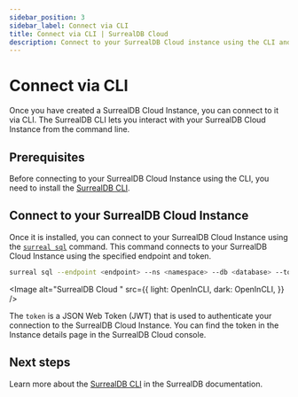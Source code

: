 ```yaml
---
sidebar_position: 3
sidebar_label: Connect via CLI
title: Connect via CLI | SurrealDB Cloud 
description: Connect to your SurrealDB Cloud instance using the CLI and run queries.
---
```




# Connect via CLI

Once you have created a SurrealDB Cloud Instance, you can connect to it via CLI. The SurrealDB CLI lets you interact with your SurrealDB Cloud Instance from the command line.


## Prerequisites

Before connecting to your SurrealDB Cloud Instance using the CLI, you need to install the [SurrealDB CLI](/docs/surrealdb/installation).

## Connect to your SurrealDB Cloud Instance

Once it is installed, you can connect to your SurrealDB Cloud Instance using the [`surreal sql`](/docs/surrealdb/cli/sql) command. This command connects to your SurrealDB Cloud Instance using the specified endpoint and token. 

```bash
surreal sql --endpoint <endpoint> --ns <namespace> --db <database> --token <token>
```

<Image
alt="SurrealDB Cloud "
src={{
	light: OpenInCLI,
	dark: OpenInCLI,
	}}
/>

The `token` is a JSON Web Token (JWT) that is used to authenticate your connection to the SurrealDB Cloud Instance. You can find the token in the Instance details page in the SurrealDB Cloud console.

## Next steps

Learn more about the [SurrealDB CLI](/docs/surrealdb/cli) in the SurrealDB documentation.
